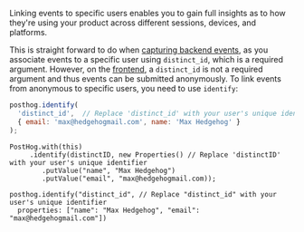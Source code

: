 Linking events to specific users enables you to gain full insights as to how they're using your product across different sessions, devices, and platforms. 

This is straight forward to do when [capturing backend events](/docs/getting-started/send-events#3-capture-backend-events), as you associate events to a specific user using `distinct_id`, which is a required argument. However, on the [frontend](/docs/getting-started/send-events#sending-custom-properties-on-an-event), a `distinct_id` is not a required argument and thus events can be submitted anonymously. To link events from anonymous to specific users, you need to use `identify`:

<MultiLanguage selector="tabs">

```javascript
posthog.identify(
  'distinct_id',  // Replace 'distinct_id' with your user's unique identifier
  { email: 'max@hedgehogmail.com', name: 'Max Hedgehog' } 
);
```

```Android
PostHog.with(this)
     .identify(distinctID, new Properties() // Replace 'distinctID' with your user's unique identifier
        .putValue("name", "Max Hedgehog")
        .putValue("email", "max@hedgehogmail.com));
```


```iOS
posthog.identify("distinct_id", // Replace "distinct_id" with your user's unique identifier
  properties: ["name": "Max Hedgehog", "email": "max@hedgehogmail.com"])
```

</MultiLanguage>
